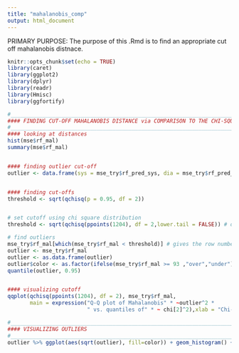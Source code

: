 ---
title: "mahalanobis_comp"
output: html_document
---

PRIMARY PURPOSE: 
The purpose of this .Rmd is to find an appropriate cut off mahalanobis distnace.  

```{r setup, include=FALSE}
knitr::opts_chunk$set(echo = TRUE)
library(caret) 
library(ggplot2)
library(dplyr)
library(readr)
library(Hmisc)
library(ggfortify)
```



```{r}
#___________________________________________________________________________________________________
#### FINDING CUT-OFF MAHALANOBIS DISTANCE via COMPARISON TO THE CHI-SQUARE DISTRIBUTION 
#___________________________________________________________________________________________________
#### looking at distances 
hist(mse$rf_mal)
summary(mse$rf_mal)


#### finding outlier cut-off  
outlier <- data.frame(sys = mse_try$rf_pred_sys, dia = mse_try$rf_pred_dia)


#### finding cut-offs 
threshold <- sqrt(qchisq(p = 0.95, df = 2))


# set cutoff using chi square distribution
threshold <- sqrt(qchisq(ppoints(1204), df = 2,lower.tail = FALSE)) # df = no of columns

# find outliers
mse_try$rf_mal[which(mse_try$rf_mal < threshold)] # gives the row numbers of outliers
outlier <- mse_try$rf_mal
outlier <- as.data.frame(outlier)
outlier$color <- as.factor(ifelse(mse_try$rf_mal >= 93 ,"over","under"))
quantile(outlier, 0.95)


#### visualizing cutoff 
qqplot(qchisq(ppoints(1204), df = 2), mse_try$rf_mal,
       main = expression("Q-Q plot of Mahalanobis" * ~outlier^2 *
                         " vs. quantiles of" * ~ chi[2]^2),xlab = "Chi-Square",ylab = "Mahalanobis")

```


```{r}
#___________________________________________________________________________________________________
#### VISUALIZING OUTLIERS 
#___________________________________________________________________________________________________
outlier %>% ggplot(aes(sqrt(outlier), fill=color)) + geom_histogram() + theme_minimal() +labs(x = "Distance Between True and Predicted Blood Pressure") + guides(fill=guide_legend(title="95 Percentile"))
```

